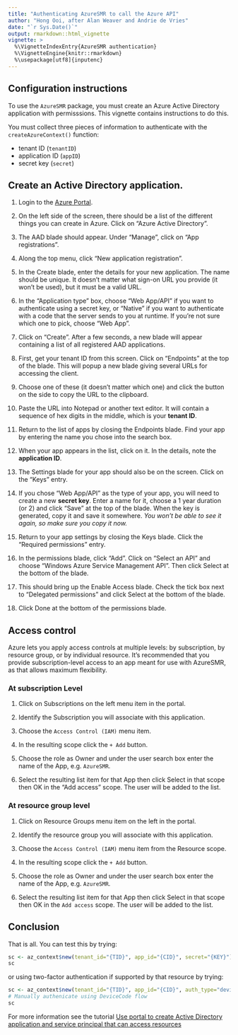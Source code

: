 ```yaml
---
title: "Authenticating AzureSMR to call the Azure API"
author: "Hong Ooi, after Alan Weaver and Andrie de Vries"
date: "`r Sys.Date()`"
output: rmarkdown::html_vignette
vignette: >
  %\VignetteIndexEntry{AzureSMR authentication}
  %\VignetteEngine{knitr::rmarkdown}
  %\usepackage[utf8]{inputenc}
---
```


## Configuration instructions

To use the `AzureSMR` package, you must create an Azure Active Directory application with permisssions. This vignette contains instructions to do this.

You must collect three pieces of information to authenticate with the `createAzureContext()` function:

* tenant ID (`tenantID`)
* application ID (`appID`)
* secret key (`secret`) 

## Create an Active Directory application.

1. Login to the [Azure Portal](https://portal.azure.com).

1. On the left side of the screen, there should be a list of the different things you can create in Azure. Click on "Azure Active Directory".

1. The AAD blade should appear. Under "Manage", click on "App registrations".

1. Along the top menu, click "New application registration".

1. In the Create blade, enter the details for your new application. The name should be unique. It doesn't matter what sign-on URL you provide (it won't be used), but it must be a valid URL.

1. In the "Application type" box, choose "Web App/API" if you want to authenticate using a secret key, or "Native" if you want to authenticate with a code that the server sends to you at runtime. If you're not sure which one to pick, choose "Web App".

1. Click on "Create". After a few seconds, a new blade will appear containing a list of all registered AAD applications.

1. First, get your tenant ID from this screen. Click on "Endpoints" at the top of the blade. This will popup a new blade giving several URLs for accessing the client.

1. Choose one of these (it doesn't matter which one) and click the button on the side to copy the URL to the clipboard.

1. Paste the URL into Notepad or another text editor. It will contain a sequence of hex digits in the middle, which is your **tenant ID**.

1. Return to the list of apps by closing the Endpoints blade. Find your app by entering the name you chose into the search box.

1. When your app appears in the list, click on it. In the details, note the **application ID**.

1. The Settings blade for your app should also be on the screen. Click on the "Keys" entry.

1. If you chose "Web App/API" as the type of your app, you will need to create a new **secret key**. Enter a name for it, choose a 1 year duration (or 2) and click "Save" at the top of the blade. When the key is generated, copy it and save it somewhere. _You won't be able to see it again, so make sure you copy it now._

1. Return to your app settings by closing the Keys blade. Click the "Required permissions" entry.

1. In the permissions blade, click "Add". Click on "Select an API" and choose "Windows Azure Service Management API". Then click Select at the bottom of the blade.

1. This should bring up the Enable Access blade. Check the tick box next to "Delegated permissions" and click Select at the bottom of the blade.

1. Click Done at the bottom of the permissions blade.


## Access control

Azure lets you apply access controls at multiple levels: by subscription, by resource group, or by individual resource. It's recommended that you provide subscription-level access to an app meant for use with AzureSMR, as that allows maximum flexibility.


### At subscription Level

1. Click on Subscriptions on the left menu item in the portal.

1. Identify the Subscription you will associate with this application.

1. Choose the `Access Control (IAM)` menu item.

1. In the resulting scope click the `+ Add` button.

1. Choose the role as Owner and under the user search box enter the name of the App, e.g. `AzureSMR`.

2. Select the resulting list item for that App then click Select in that scope then OK in the "Add access" scope. The user will be added to the list.

### At resource group level

1. Click on Resource Groups menu item on the left in the portal.

16. Identify the resource group you will associate with this application.

17. Choose the `Access Control (IAM)` menu item from the Resource scope.

18. In the resulting scope click the `+ Add` button.

19. Choose the role as Owner and under the user search box enter the name of the App, e.g. `AzureSMR`.

20. Select the resulting list item for that App then click Select in that scope then OK in the `Add access` scope. The user will be added to the list.

## Conclusion

That is all.  You can test this by trying:

```r
sc <- az_context$new(tenant_id="{TID}", app_id="{CID}", secret="{KEY}")
sc
```

or using two-factor authentication if supported by that resource by trying:

```r
sc <- az_context$new(tenant_id="{TID}", app_id="{CID}", auth_type="device")
# Manually authenicate using DeviceCode flow
sc
```

For more information see the tutorial [Use portal to create Active Directory application and service principal that can access resources](https://azure.microsoft.com/en-us/documentation/articles/resource-group-create-service-principal-portal/)
